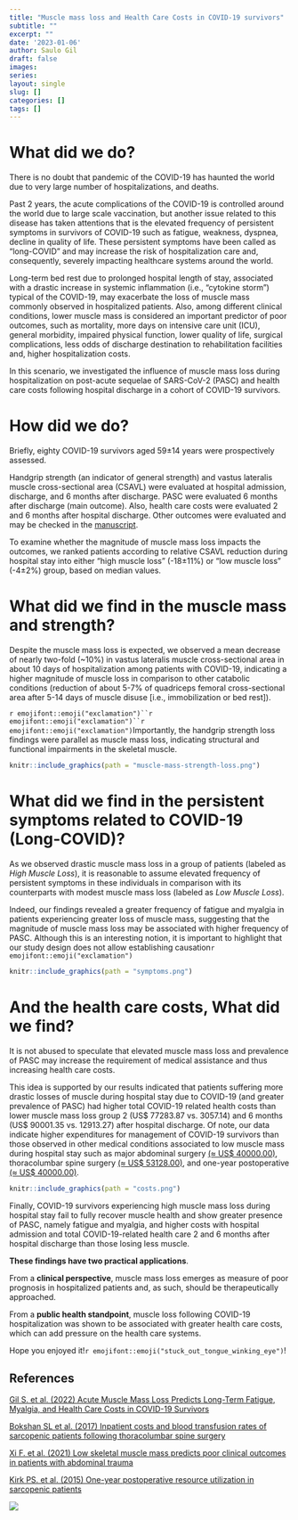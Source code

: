 ```yaml
---
title: "Muscle mass loss and Health Care Costs in COVID-19 survivors"
subtitle: ""
excerpt: ""
date: '2023-01-06'
author: Saulo Gil
draft: false
images:
series:
layout: single
slug: []
categories: []
tags: []
---
```

# What did we do?

There is no doubt that pandemic of the COVID-19 has haunted the world due to very large number of hospitalizations, and deaths. 

Past 2 years, the acute complications of the COVID-19 is controlled around the world due to large scale vaccination, but another issue related to this disease has taken attentions that is the elevated frequency of persistent symptoms in survivors of COVID-19 such as fatigue, weakness, dyspnea, decline in quality of life. These persistent symptoms have been called as “long-COVID” and may increase the risk of hospitalization care and, consequently, severely impacting healthcare systems around the world.

Long-term bed rest due to prolonged hospital length of stay, associated with a drastic increase in systemic inflammation (i.e., “cytokine storm”) typical of the COVID-19, may exacerbate the loss of muscle mass commonly observed in hospitalized patients. Also, among different clinical conditions, lower muscle mass is considered an important predictor of poor outcomes, such as mortality, more days on intensive care unit (ICU), general morbidity, impaired physical function, lower quality of life, surgical complications, less odds of discharge destination to rehabilitation facilities and, higher hospitalization costs. 

In this scenario, we investigated the influence of muscle mass loss during hospitalization on post-acute sequelae of SARS-CoV-2 (PASC) and health care costs following hospital discharge in a cohort of COVID-19 survivors.

# How did we do?

Briefly, eighty COVID-19 survivors aged 59±14 years were prospectively assessed.

Handgrip strength (an indicator of general strength) and vastus lateralis muscle cross-sectional area (CSAVL) were evaluated at hospital admission, discharge, and 6 months after discharge. PASC were evaluated 6 months after discharge (main outcome). Also, health care costs were evaluated 2 and 6 months after hospital discharge. Other outcomes were evaluated and may be checked in the [manuscript](https://doi.org/10.1016/j.jamda.2022.11.013). 

To examine whether the magnitude of muscle mass loss impacts the outcomes, we ranked patients according to relative CSAVL reduction during hospital stay into either “high muscle loss” (-18±11%) or “low muscle loss” (-4±2%) group, based on median values.

# What did we find in the muscle mass and strength?

Despite the muscle mass loss is expected, we observed a mean decrease of nearly two-fold (~10%) in vastus lateralis muscle cross-sectional area in about 10 days of hospitalization among patients with COVID-19, indicating a higher magnitude of muscle loss in comparison to other catabolic conditions (reduction of about 5-7% of quadriceps femoral cross-sectional area after 5-14 days of muscle disuse [i.e., immobilization or bed rest]). 

`r emojifont::emoji("exclamation")``r emojifont::emoji("exclamation")``r emojifont::emoji("exclamation")`Importantly, the handgrip strength loss findings were parallel as muscle mass loss, indicating structural and functional impairments in the skeletal muscle.   

```r
knitr::include_graphics(path = "muscle-mass-strength-loss.png")
```

# What did we find in the persistent symptoms related to COVID-19 (Long-COVID)?

As we observed drastic muscle mass loss in a group of patients (labeled as *High Muscle Loss*), it is reasonable to assume elevated frequency of persistent symptoms in these individuals in comparison with its counterparts with modest muscle mass loss (labeled as *Low Muscle Loss*). 

Indeed, our findings revealed a greater frequency of fatigue and myalgia in patients experiencing greater loss of muscle mass, suggesting that the magnitude of muscle mass loss may be associated with higher frequency of PASC. Although this is an interesting notion, it is important to highlight that our study design does not allow establishing causation`r emojifont::emoji("exclamation")` 

```r
knitr::include_graphics(path = "symptoms.png")
```

# And the health care costs, What did we find?

It is not abused to speculate that elevated muscle mass loss and prevalence of PASC may increase the requirement of medical assistance and thus increasing health care costs.

This idea is supported by our results indicated that patients suffering more drastic losses of muscle during hospital stay due to COVID-19 (and greater prevalence of PASC) had higher total COVID-19 related health costs than lower muscle mass loss group 2 (US$ 77283.87 vs. 3057.14) and 6 months (US$ 90001.35 vs. 12913.27) after hospital discharge. Of note, our data indicate higher expenditures for management of COVID-19 survivors than those observed in other medical conditions associated to low muscle mass during hospital stay such as major abdominal surgery [(≈ US$ 40000.00)](https://pubmed.ncbi.nlm.nih.gov/33887547/), thoracolumbar spine surgery [(≈ US$ 53128.00)](https://pubmed.ncbi.nlm.nih.gov/28984514/), and one-year postoperative [(≈ US$ 40000.00)](https://pubmed.ncbi.nlm.nih.gov/25990695/). 

```r
knitr::include_graphics(path = "costs.png")
```

Finally, COVID-19 survivors experiencing high muscle mass loss during hospital stay fail to fully recover muscle health and show greater presence of PASC, namely fatigue and myalgia, and higher costs with hospital admission and total COVID-19-related health care 2 and 6 months after hospital discharge than those losing less muscle.

**These findings have two practical applications**. 

From a **clinical perspective**, muscle mass loss emerges as measure of poor prognosis in hospitalized patients and, as such, should be therapeutically approached. 

From a **public health standpoint**, muscle loss following COVID-19 hospitalization was shown to be associated with greater health care costs, which can add pressure on the health care systems. 

Hope you enjoyed it!`r emojifont::emoji("stuck_out_tongue_winking_eye")`!

## References
[Gil S. et al. (2022) Acute Muscle Mass Loss Predicts Long-Term Fatigue, Myalgia, and Health Care Costs in COVID-19 Survivors](https://doi.org/10.1016/j.jamda.2022.11.013)

[Bokshan SL et al. (2017) Inpatient costs and blood transfusion rates of sarcopenic patients following thoracolumbar spine surgery](https://pubmed.ncbi.nlm.nih.gov/28984514/)

[Xi F. et al. (2021) Low skeletal muscle mass predicts poor clinical outcomes in patients with abdominal trauma](https://pubmed.ncbi.nlm.nih.gov/33887547/)

[Kirk PS. et al. (2015) One-year postoperative resource utilization in sarcopenic patients](https://pubmed.ncbi.nlm.nih.gov/25990695/)

![](https://us.123rf.com/450wm/alesika/alesika2008/alesika200800157/153702004-see-you-soon-inscription-handwritten-lettering-illustration-black-vector-text-in-speech-bubble-simpl.jpg?ver=6)
